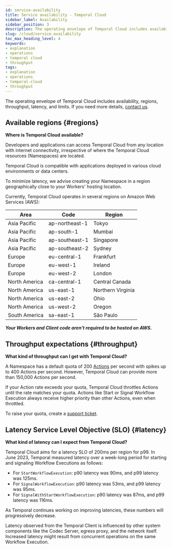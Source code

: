 ```yaml
---
id: service-availability
title: Service availability - Temporal Cloud
sidebar_label: Availability
sidebar_position: 3
description: The operating envelope of Temporal Cloud includes availability, regions, throughput, and latency.
slug: /cloud/service-availability
toc_max_heading_level: 4
keywords:
- explanation
- operations
- temporal cloud
- throughput
tags:
- explanation
- operations
- temporal-cloud
- throughput
---
```


<!-- THIS FILE IS GENERATED. DO NOT EDIT THIS FILE DIRECTLY -->

The operating envelope of Temporal Cloud includes availability, regions, throughput, latency, and limits.
If you need more details, [contact us](https://pages.temporal.io/contact-us).

## Available regions {#regions}

**Where is Temporal Cloud available?**

Developers and applications can access Temporal Cloud from any location with internet connectivity, irrespective of where the Temporal Cloud resources (Namespaces) are located.

Temporal Cloud is compatible with applications deployed in various cloud environments or data centers.

To minimize latency, we advise creating your Namespace in a region geographically close to your Workers' hosting location.

Currently, Temporal Cloud operates in several regions on Amazon Web Services (AWS):

| Area          | Code           | Region            |
| ------------- | -------------- | ----------------- |
| Asia Pacific  | ap-northeast-1 | Tokyo             |
| Asia Pacific  | ap-south-1     | Mumbai            |
| Asia Pacific  | ap-southeast-1 | Singapore         |
| Asia Pacific  | ap-southeast-2 | Sydney            |
| Europe        | eu-central-1   | Frankfurt         |
| Europe        | eu-west-1      | Ireland           |
| Europe        | eu-west-2      | London            |
| North America | ca-central-1   | Central Canada    |
| North America | us-east-1      | Northern Virginia |
| North America | us-east-2      | Ohio              |
| North America | us-west-2      | Oregon            |
| South America | sa-east-1      | São Paulo         |

_**Your Workers and Client code aren't required to be hosted on AWS.**_

## Throughput expectations {#throughput}

**What kind of throughput can I get with Temporal Cloud?**

A Namespace has a default quota of 200 [Actions](/cloud/pricing#action) per second with spikes up to 400 Actions per second.
However, Temporal Cloud can provide more than 150,000 Actions per second.

If your Action rate exceeds your quota, Temporal Cloud throttles Actions until the rate matches your quota.
Actions like Start or Signal Workflow Execution always receive higher priority than other Actions, even when throttled.

To raise your quota, create a [support ticket](/cloud/support#support-ticket).

## Latency Service Level Objective (SLO) {#latency}

**What kind of latency can I expect from Temporal Cloud?**

Temporal Cloud aims for a latency SLO of 200ms per region for p99.
In June 2023, Temporal measured latency over a week-long period for starting and signaling Workflow Executions as follows:

- For `StartWorkflowExecution`: p90 latency was 90ms, and p99 latency was 125ms.
- For `SignalWorkflowExecution`: p90 latency was 53ms, and p99 latency was 95ms.
- For `SignalWithStartWorkflowExecution`: p90 latency was 87ms, and p99 latency was 116ms.

As Temporal continues working on improving latencies, these numbers will progressively decrease.

Latency observed from the Temporal Client is influenced by other system components like the Codec Server, egress proxy, and the network itself.
Increased latency might result from concurrent operations on the same Workflow Execution.

